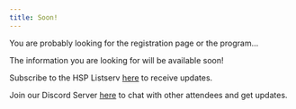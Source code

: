 ```yaml
---
title: Soon!
---
```


You are probably looking for the registration page or the program...

The information you are looking for will be available soon!

Subscribe to the HSP Listserv [here](https://listserv.uconn.edu/scripts/wa.exe?SUBED1=HSP-L&A=1) to receive updates.

Join our Discord Server [here](https://discord.gg/zbEeF6Dzkj) to chat with other attendees and get updates.
